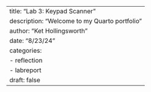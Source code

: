 ---
title: "Lab 3: Keypad Scanner"
description: "Welcome to my Quarto portfolio"
author: "Ket Hollingsworth"
date: "8/23/24"
categories:
  - reflection
  - labreport
draft: false
---